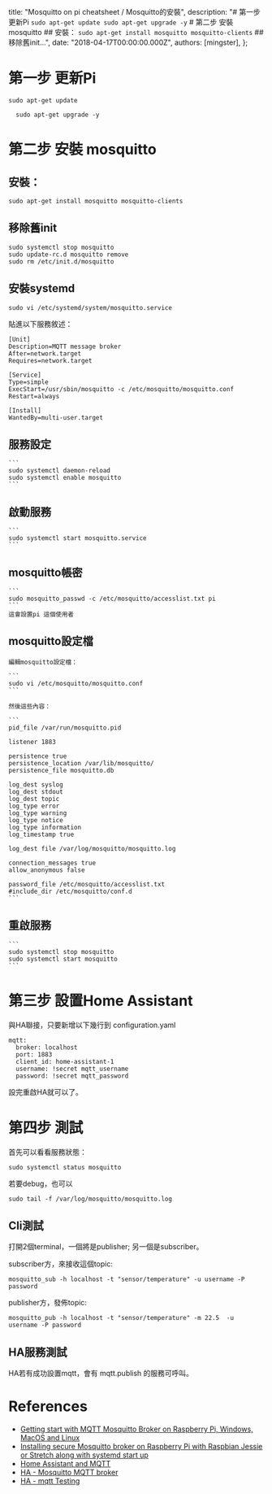 
  title: "Mosquitto on pi cheatsheet / Mosquitto的安裝",
  description: "# 第一步 更新Pi ``` sudo apt-get update sudo apt-get upgrade -y ``` # 第二步 安裝 mosquitto ## 安裝： ``` sudo apt-get install mosquitto mosquitto-clients ``` ## 移除舊init...",
  date: "2018-04-17T00:00:00.000Z",
  authors: [mingster],
};

# 第一步 更新Pi

  ```
  sudo apt-get update

	sudo apt-get upgrade -y
  ```

# 第二步 安裝 mosquitto

## 安裝：

  ```
  sudo apt-get install mosquitto mosquitto-clients
  ```

## 移除舊init

  ```
  sudo systemctl stop mosquitto
  sudo update-rc.d mosquitto remove
  sudo rm /etc/init.d/mosquitto
  ```

## 安裝systemd

  ```
  sudo vi /etc/systemd/system/mosquitto.service
  ```

  貼進以下服務敘述：

  ```
  [Unit]
  Description=MQTT message broker
  After=network.target
  Requires=network.target

  [Service]
  Type=simple
  ExecStart=/usr/sbin/mosquitto -c /etc/mosquitto/mosquitto.conf
  Restart=always

  [Install]
  WantedBy=multi-user.target
  ```

## 服務設定

	```
	sudo systemctl daemon-reload
	sudo systemctl enable mosquitto
	```

## 啟動服務

	```
	sudo systemctl start mosquitto.service
	```

## mosquitto帳密

	```
	sudo mosquitto_passwd -c /etc/mosquitto/accesslist.txt pi
	```
	這會設置pi 這個使用者

## mosquitto設定檔

	編輯mosquitto設定檔：

	```
	sudo vi /etc/mosquitto/mosquitto.conf
	```

	然後這些內容：

	```
	pid_file /var/run/mosquitto.pid

	listener 1883

	persistence true
	persistence_location /var/lib/mosquitto/
	persistence_file mosquitto.db

	log_dest syslog
	log_dest stdout
	log_dest topic
	log_type error
	log_type warning
	log_type notice
	log_type information
	log_timestamp true

	log_dest file /var/log/mosquitto/mosquitto.log

	connection_messages true
	allow_anonymous false

	password_file /etc/mosquitto/accesslist.txt
	#include_dir /etc/mosquitto/conf.d
	```

## 重啟服務

	```
	sudo systemctl stop mosquitto
	sudo systemctl start mosquitto
	```

# 第三步 設置Home Assistant
與HA聯接，只要新增以下幾行到 configuration.yaml

```
mqtt:
  broker: localhost
  port: 1883
  client_id: home-assistant-1
  username: !secret mqtt_username
  password: !secret mqtt_password
```

設完重啟HA就可以了。

# 第四步 測試
首先可以看看服務狀態：

```
sudo systemctl status mosquitto
```

若要debug，也可以
```
sudo tail -f /var/log/mosquitto/mosquitto.log
```

## Cli測試
打開2個terminal，一個將是publisher; 另一個是subscriber。

subscriber方，來接收這個topic:

```
mosquitto_sub -h localhost -t "sensor/temperature" -u username -P password
```

publisher方，發佈topic:

```
mosquitto_pub -h localhost -t "sensor/temperature" -m 22.5  -u username -P password
```

## HA服務測試
HA若有成功設置mqtt，會有 mqtt.publish 的服務可呼叫。


# References
- [Getting start with MQTT Mosquitto Broker on Raspberry Pi, Windows, MacOS and Linux](https://diyprojects.io/mqtt-mosquitto-communicating-connected-objects-iot/#.WtxWQC-B2ls)
- [Installing secure Mosquitto broker on Raspberry Pi with Raspbian Jessie or Stretch along with systemd start up](https://hobbytronics.pk/installing-mosquitto-broker-on-raspberry-pi/)
- [Home Assistant and MQTT](https://swabbster.wordpress.com/2017/06/19/home-assistant-and-mqtt/)
- [HA - Mosquitto MQTT broker](https://www.home-assistant.io/addons/mosquitto/)
- [HA - mqtt Testing](https://www.home-assistant.io/docs/mqtt/testing/)
